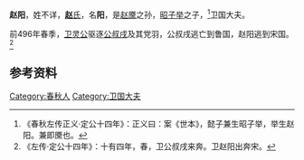 {{Otheruses|other=名为赵阳的其他人物|赵阳}}
{{先秦人物信息框
|image       = 
|surname     = 
|名= 阳
|氏= [[赵氏_(卫国)|赵]]
|zi          = 
|hao         = 
|官位= 卫国大夫
|nickname    = 
|nickzi      = 
|posthumous  = 
|国家= [[卫国|卫国]]
|名称= 赵阳
|hometown    = 
|birth       = 
|death       = 
|honor       = 
|honor2      = 
|spouse       = 
|children      = 
}}
'''赵阳'''，姓不详，[[赵氏_(卫国)|'''赵'''氏]]，名'''阳'''，是[[赵黡|赵黡]]之孙，[[昭子举|昭子举]]之子，<ref>《春秋左传正义·定公十四年》：正义曰：案《世本》，懿子兼生昭子举，举生赵阳。兼即黡也。</ref>卫国大夫。

前496年春季，[[卫灵公|卫灵公]]驱逐[[公叔戌|公叔戌]]及其党羽，公叔戌逃亡到鲁国，赵阳逃到宋国。<ref>《左传·定公十四年》：十有四年，春，卫公叔戌来奔。卫赵阳出奔宋。</ref>

== 参考资料 ==
{{reflist|2}}

{{Authority control}}
{{DEFAULTSORT:Zhao赵}}
[[Category:春秋人|Category:春秋人]]
[[Category:卫国大夫|Category:卫国大夫]]
